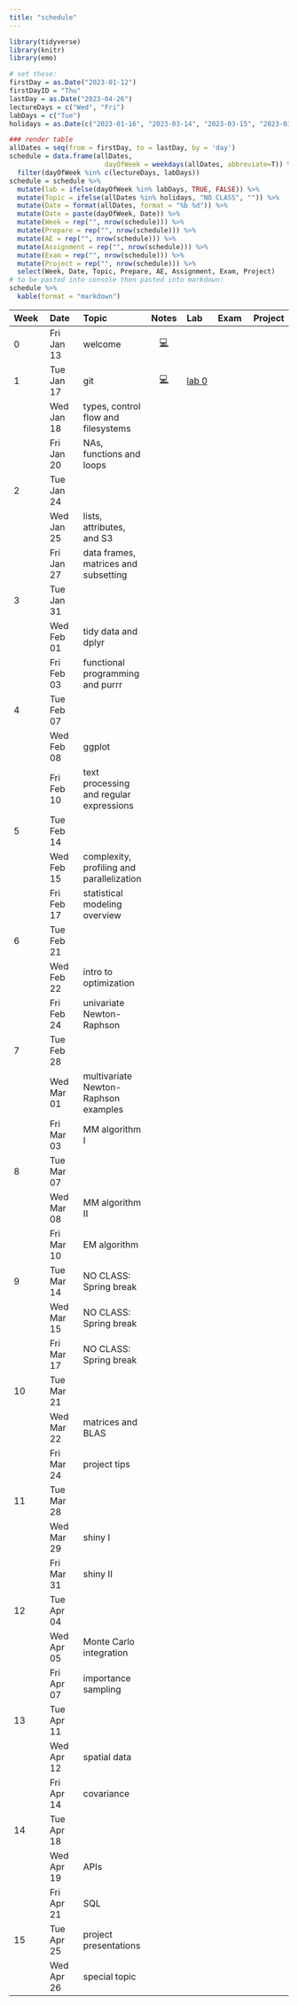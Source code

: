 ```yaml
---
title: "schedule"
---
```


```r
library(tidyverse)
library(knitr)
library(emo)
```

```r
# set these:
firstDay = as.Date("2023-01-12")
firstDayID = "Thu"
lastDay = as.Date("2023-04-26")
lectureDays = c("Wed", "Fri")
labDays = c("Tue")
holidays = as.Date(c("2023-01-16", "2023-03-14", "2023-03-15", "2023-03-17"))

### render table
allDates = seq(from = firstDay, to = lastDay, by = 'day')
schedule = data.frame(allDates,
                        dayOfWeek = weekdays(allDates, abbreviate=T)) %>%
  filter(dayOfWeek %in% c(lectureDays, labDays))
schedule = schedule %>%
  mutate(lab = ifelse(dayOfWeek %in% labDays, TRUE, FALSE)) %>%
  mutate(Topic = ifelse(allDates %in% holidays, "NO CLASS", "")) %>%
  mutate(Date = format(allDates, format = "%b %d")) %>%
  mutate(Date = paste(dayOfWeek, Date)) %>%
  mutate(Week = rep("", nrow(schedule))) %>%
  mutate(Prepare = rep("", nrow(schedule))) %>%
  mutate(AE = rep("", nrow(schedule))) %>%
  mutate(Assignment = rep("", nrow(schedule))) %>%
  mutate(Exam = rep("", nrow(schedule))) %>%
  mutate(Project = rep("", nrow(schedule))) %>%
  select(Week, Date, Topic, Prepare, AE, Assignment, Exam, Project)
# to be pasted into console then pasted into markdown:
schedule %>%
  kable(format = "markdown")
```

| Week | Date       | Topic                                     |             Notes             | Lab | Exam | Project |
|:----------|:----------|:----------|:---------:|:----------|:----------|:----------|
| 0    | Fri Jan 13 | welcome                                   | [💻](/slides/01-welcome.html) |     |      |         |
| 1    | Tue Jan 17 | git                                       | [💻](/slides/lab0-welcome.html)                              | [lab 0](/labs/lab0.html)    |      |         |
|      | Wed Jan 18 | types, control flow and filesystems       |                               |     |      |         |
|      | Fri Jan 20 | NAs, functions and loops                  |                               |     |      |         |
| 2    | Tue Jan 24 |                                           |                               |     |      |         |
|      | Wed Jan 25 | lists, attributes, and S3                 |                               |     |      |         |
|      | Fri Jan 27 | data frames, matrices and subsetting      |                               |     |      |         |
| 3    | Tue Jan 31 |                                           |                               |     |      |         |
|      | Wed Feb 01 | tidy data and dplyr                       |                               |     |      |         |
|      | Fri Feb 03 | functional programming and purrr          |                               |     |      |         |
| 4    | Tue Feb 07 |                                           |                               |     |      |         |
|      | Wed Feb 08 | ggplot                                    |                               |     |      |         |
|      | Fri Feb 10 | text processing and regular expressions   |                               |     |      |         |
| 5    | Tue Feb 14 |                                           |                               |     |      |         |
|      | Wed Feb 15 | complexity, profiling and parallelization |                               |     |      |         |
|      | Fri Feb 17 | statistical modeling overview             |                               |     |      |         |
| 6    | Tue Feb 21 |                                           |                               |     |      |         |
|      | Wed Feb 22 | intro to optimization                     |                               |     |      |         |
|      | Fri Feb 24 | univariate Newton-Raphson                 |                               |     |      |         |
| 7    | Tue Feb 28 |                                           |                               |     |      |         |
|      | Wed Mar 01 | multivariate Newton-Raphson examples      |                               |     |      |         |
|      | Fri Mar 03 | MM algorithm I                            |                               |     |      |         |
| 8    | Tue Mar 07 |                                           |                               |     |      |         |
|      | Wed Mar 08 | MM algorithm II                           |                               |     |      |         |
|      | Fri Mar 10 | EM algorithm                              |                               |     |      |         |
| 9    | Tue Mar 14 | NO CLASS: Spring break                    |                               |     |      |         |
|      | Wed Mar 15 | NO CLASS: Spring break                    |                               |     |      |         |
|      | Fri Mar 17 | NO CLASS: Spring break                    |                               |     |      |         |
| 10   | Tue Mar 21 |                                           |                               |     |      |         |
|      | Wed Mar 22 | matrices and BLAS                         |                               |     |      |         |
|      | Fri Mar 24 | project tips                              |                               |     |      |         |
| 11   | Tue Mar 28 |                                           |                               |     |      |         |
|      | Wed Mar 29 | shiny I                                   |                               |     |      |         |
|      | Fri Mar 31 | shiny II                                  |                               |     |      |         |
| 12   | Tue Apr 04 |                                           |                               |     |      |         |
|      | Wed Apr 05 | Monte Carlo integration                   |                               |     |      |         |
|      | Fri Apr 07 | importance sampling                       |                               |     |      |         |
| 13   | Tue Apr 11 |                                           |                               |     |      |         |
|      | Wed Apr 12 | spatial data                              |                               |     |      |         |
|      | Fri Apr 14 | covariance                                |                               |     |      |         |
| 14   | Tue Apr 18 |                                           |                               |     |      |         |
|      | Wed Apr 19 | APIs                                      |                               |     |      |         |
|      | Fri Apr 21 | SQL                                       |                               |     |      |         |
| 15   | Tue Apr 25 | project presentations                     |                               |     |      |         |
|      | Wed Apr 26 | special topic                             |                               |     |      |         |
